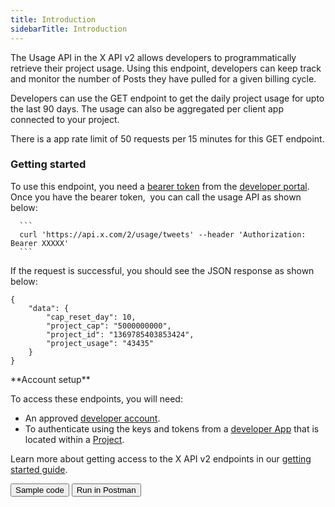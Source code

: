 ---
title: Introduction
sidebarTitle: Introduction
---


The Usage API in the X API v2 allows developers to programmatically retrieve their project usage. Using this endpoint, developers can keep track and monitor the number of Posts they have pulled for a given billing cycle.

Developers can use the GET endpoint to get the daily project usage for upto the last 90 days. The usage can also be aggregated per client app connected to your project.

There is a app rate limit of 50 requests per 15 minutes for this GET endpoint.

### Getting started

To use this endpoint, you need a [bearer token](https://developer.x.com/resources/fundamentals/authentication#app-only-authentication-and-oauth-2-0-bearer-token) from the [developer portal](https://developer.x.com/en/portal/dashboard). Once you have the bearer token,  you can call the usage API as shown below:

      ```
      curl 'https://api.x.com/2/usage/tweets' --header 'Authorization: Bearer XXXXX'
      ```


If the request is successful, you should see the JSON response as shown below:

```
{
    "data": {
        "cap_reset_day": 10,
        "project_cap": "5000000000",
        "project_id": "1369785403853424",
        "project_usage": "43435"
    }
}
```

<Note>
**Account setup**

To access these endpoints, you will need:

* An approved [developer account](https://developer.x.com/en/portal/petition/essential/basic-info).
* To authenticate using the keys and tokens from a [developer App](/resources/fundamentals/developer-apps) that is located within a [Project](/resources/fundamentals/projects). 

Learn more about getting access to the X API v2 endpoints in our [getting started guide](/x-api/getting-started/getting-access).
</Note>
<div className="flex space-x-2">
<Button href="https://github.com/xdevplatform/Twitter-API-v2-sample-code">
  Sample code
</Button>
<Button href="https://app.getpostman.com/run-collection/9956214-784efcda-ed4c-4491-a4c0-a26470a67400">
  Run in Postman
</Button>

</div>
